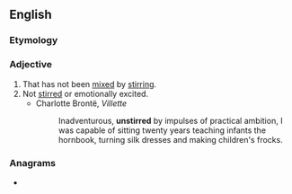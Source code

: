 ==English==

===Etymology===
{{prefix|un|stirred|lang=en}}

===Adjective===
{{en-adj}}

# That has not been [[mixed]] by [[stir]]ring.
# Not [[stirred]] or emotionally excited.
#* Charlotte Brontë, ''Villette''
#*: Inadventurous, '''unstirred''' by impulses of practical ambition, I was capable of sitting twenty years teaching infants the hornbook, turning silk dresses and making children's frocks.

===Anagrams===
* {{anagrams|en|intruders|nutriders}}